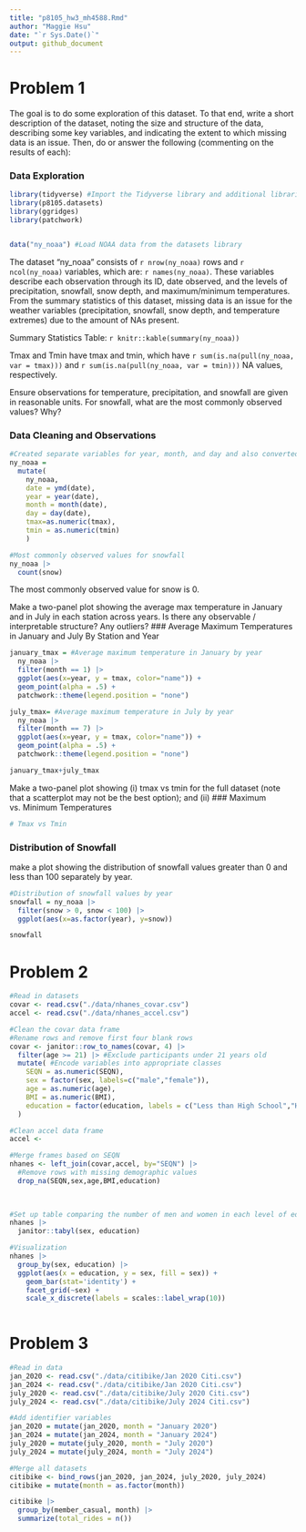```yaml
---
title: "p8105_hw3_mh4588.Rmd"
author: "Maggie Hsu"
date: "`r Sys.Date()`"
output: github_document
---
```


# Problem 1
The goal is to do some exploration of this dataset. To that end, write a short description of the dataset, noting the size and structure of the data, describing some key variables, and indicating the extent to which missing data is an issue. Then, do or answer the following (commenting on the results of each):

### Data Exploration
```r
library(tidyverse) #Import the Tidyverse library and additional libraries
library(p8105.datasets)
library(ggridges)
library(patchwork)


data("ny_noaa") #Load NOAA data from the datasets library
```
The dataset "ny_noaa" consists of `r nrow(ny_noaa)` rows and `r ncol(ny_noaa)` variables, which are: `r names(ny_noaa)`. These variables describe each observation through its ID, date observed, and the levels of precipitation, snowfall, snow depth, and maximum/minimum temperatures. From the summary statistics of this dataset, missing data is an issue for the weather variables (precipitation, snowfall, snow depth, and temperature extremes) due to the amount of NAs present.

Summary Statistics Table:
`r knitr::kable(summary(ny_noaa))`

Tmax and Tmin have  tmax and tmin, which have  `r sum(is.na(pull(ny_noaa, var = tmax)))` and `r sum(is.na(pull(ny_noaa, var = tmin)))` NA values, respectively.


Ensure observations for temperature, precipitation, and snowfall are given in reasonable units.
For snowfall, what are the most commonly observed values? Why?

### Data Cleaning and Observations
```r

#Created separate variables for year, month, and day and also converted minimum/maximum temperature variables into numeric values.
ny_noaa = 
  mutate(
    ny_noaa,
    date = ymd(date),
    year = year(date), 
    month = month(date), 
    day = day(date),
    tmax=as.numeric(tmax), 
    tmin = as.numeric(tmin)
    ) 

#Most commonly observed values for snowfall 
ny_noaa |>
  count(snow)
```

The most commonly observed value for snow is 0.

Make a two-panel plot showing the average max temperature in January and in July in each station across years. Is there any observable / interpretable structure? Any outliers?
### Average Maximum Temperatures in January and July By Station and Year
```r
january_tmax = #Average maximum temperature in January by year
  ny_noaa |>
  filter(month == 1) |>
  ggplot(aes(x=year, y = tmax, color="name")) +
  geom_point(alpha = .5) +
  patchwork::theme(legend.position = "none")

july_tmax= #Average maximum temperature in July by year
  ny_noaa |>
  filter(month == 7) |>
  ggplot(aes(x=year, y = tmax, color="name")) +
  geom_point(alpha = .5) +
  patchwork::theme(legend.position = "none")

january_tmax+july_tmax

```

Make a two-panel plot showing (i) tmax vs tmin for the full dataset (note that a scatterplot may not be the best option); and (ii) 
### Maximum vs. Minimum Temperatures
```r

# Tmax vs Tmin
```

### Distribution of Snowfall
make a plot showing the distribution of snowfall values greater than 0 and less than 100 separately by year.
```r
#Distribution of snowfall values by year
snowfall = ny_noaa |>
  filter(snow > 0, snow < 100) |>
  ggplot(aes(x=as.factor(year), y=snow))

snowfall
```

# Problem 2
```r
#Read in datasets
covar <- read.csv("./data/nhanes_covar.csv")
accel <- read.csv("./data/nhanes_accel.csv")

#Clean the covar data frame
#Rename rows and remove first four blank rows
covar <- janitor::row_to_names(covar, 4) |>
  filter(age >= 21) |> #Exclude participants under 21 years old
  mutate( #Encode variables into appropriate classes
    SEQN = as.numeric(SEQN),
    sex = factor(sex, labels=c("male","female")),
    age = as.numeric(age), 
    BMI = as.numeric(BMI),
    education = factor(education, labels = c("Less than High School","High School Equivalent", "More than High School")),
  )

#Clean accel data frame
accel <- 

#Merge frames based on SEQN
nhanes <- left_join(covar,accel, by="SEQN") |>
  #Remove rows with missing demographic values
  drop_na(SEQN,sex,age,BMI,education)
    
    
```

```r
#Set up table comparing the number of men and women in each level of education
nhanes |>
  janitor::tabyl(sex, education)

#Visualization
nhanes |>
  group_by(sex, education) |>
  ggplot(aes(x = education, y = sex, fill = sex)) + 
    geom_bar(stat='identity') +
    facet_grid(~sex) +
    scale_x_discrete(labels = scales::label_wrap(10))
    
```


# Problem 3
```r
#Read in data
jan_2020 <- read.csv("./data/citibike/Jan 2020 Citi.csv") 
jan_2024 <- read.csv("./data/citibike/Jan 2020 Citi.csv")
july_2020 <- read.csv("./data/citibike/July 2020 Citi.csv")
july_2024 <- read.csv("./data/citibike/July 2024 Citi.csv")

#Add identifier variables
jan_2020 = mutate(jan_2020, month = "January 2020")
jan_2024 = mutate(jan_2024, month = "January 2024")
july_2020 = mutate(july_2020, month = "July 2020")
july_2024 = mutate(july_2024, month = "July 2024")

#Merge all datasets
citibike <- bind_rows(jan_2020, jan_2024, july_2020, july_2024)
citibike = mutate(month = as.factor(month))
```

```r
citibike |>
  group_by(member_casual, month) |>
  summarize(total_rides = n()) 
```

```r

```
